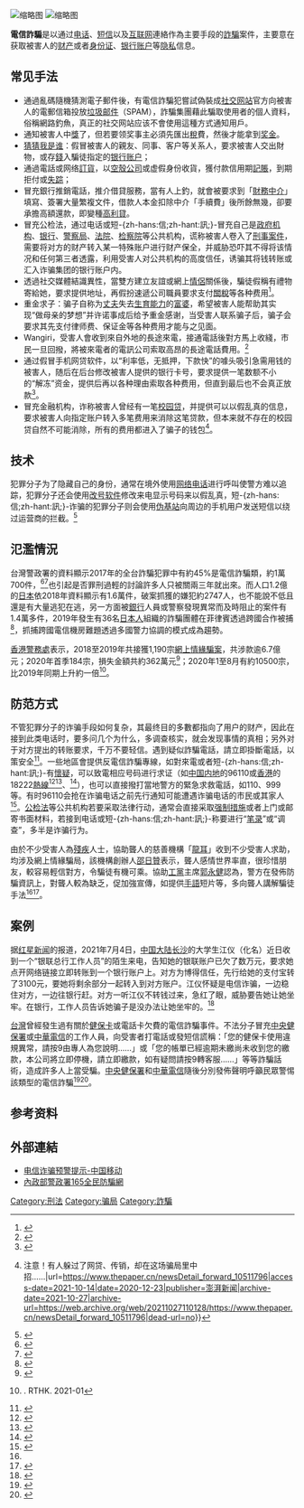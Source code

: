 {{noteTA
|G1=IT
|1=zh-hans:电信诈骗;zh-tw:電信詐騙;zh-hk:電訊詐騙;
}}
[[File:Phone_fraud_eradication_campaign_message_on_the_Sugamo_Shinkin_Bank_windows.jpg|缩略图]]
[[File:2008_Taipei_IT_Month_Day2_TCPD_Anti-Theft_Noticeboard.jpg|缩略图]]

'''電信詐騙'''是以通过[[电话|电话]]、[[短信|短信]]以及[[互联网|互联网]]連絡作為主要手段的[[詐騙|詐騙]]案件，主要意在获取被害人的[[财产|财产]]或者[[身份证|身份证]]、[[银行账户|银行账户]]等[[隐私|隐私]]信息。

== 常见手法 ==
* 通過亂碼隨機猜測電子郵件後，有電信詐騙犯嘗試偽裝成[[社交网站|社交网站]]官方向被害人的電郵信箱投放[[垃圾邮件|垃圾邮件]]（SPAM），詐騙集團藉此騙取使用者的個人資料，俗稱網路釣魚，真正的社交网站应该不會使用這種方式通知用戶。
* 通知被害人中[[獎|獎]]了，但若要领奖事主必須先匯出[[稅|稅]]費，然後才能拿到[[奖金|奖金]]。
* [[猜猜我是谁|猜猜我是谁]]：假冒被害人的親友、同事、客户等关系人，要求被害人交出財物，或存[[錢|錢]]入騙徒指定的[[银行账户|银行账户]]；
* 通過電話或网络[[訂貨|訂貨]]，以[[空殼公司|空殼公司]]或虚假身份收貨，獲付款信用期[[記賬|記賬]]，到期拒付或[[失踪|失踪]]；
* 冒充銀行推銷電話，推介借貸服務，當有人上釣，就會被要求到「[[财务管理|財務]][[經紀人|中介]]」填寫、簽署大量繁複文件，借款人本金扣除中介「手續費」後所餘無幾，卻要承擔高額還款，即變種[[高利貸|高利貸]]。
* 冒充公检法，通过电话或短-{zh-hans:信;zh-hant:訊;}-冒充自己是[[政府机构|政府机构]]、[[银行|银行]]、[[警察局|警察局]]、[[法院|法院]]、[[检察院|检察院]]等公共机构，谎称被害人卷入了[[刑事案件|刑事案件]]，需要将对方的财产转入某一特殊账户进行财产保全，并威胁恐吓其不得将该情况和任何第三者透露，利用受害人对公共机构的高度信任，诱骗其将钱转账或汇入诈骗集团的银行账户内。
* 透過社交媒體結識異性，當雙方建立友誼或網上[[情侶|情侶]]關係後，騙徒假稱有禮物寄給她，要求提供地址，再假扮速遞公司職員要求支付[[關稅|關稅]]等各种费用<ref>{{Cite web |title=聾啞人士成情騙目標 苦主失財30萬 |url=https://orientaldaily.on.cc/cnt/news/20200520/00176_047.html |access-date=2020-06-25 |archive-url=https://web.archive.org/web/20200628153125/https://orientaldaily.on.cc/cnt/news/20200520/00176_047.html |archive-date=2020-06-28 |dead-url=no}}</ref>。
* 重金求子：骗子自称为[[丈夫|丈夫]]失去[[生育能力|生育能力]]的[[富婆|富婆]]，希望被害人能帮助其实现“做母亲的梦想”并许诺事成后给予重金感谢，当受害人联系骗子后，骗子会要求其先支付律师费、保证金等各种费用才能与之见面。
*Wangiri，受害人會收到來自外地的長途來電，接通電話後對方馬上收綫，市民一旦回撥，將被來電者的電訊公司索取高昂的長途電話費用。<ref>{{Cite web |title=可疑海外來電 勿接聽勿回撥 一響即收綫 警接140宗求助 - 晴報 - 港聞 - 要聞 |url=https://skypost.ulifestyle.com.hk/article/2091728/%E5%8F%AF%E7%96%91%E6%B5%B7%E5%A4%96%E4%BE%86%E9%9B%BB%20%E5%8B%BF%E6%8E%A5%E8%81%BD%E5%8B%BF%E5%9B%9E%E6%92%A5 |access-date=2021-05-13 |work=https |language=zh |archive-date=2021-07-09 |archive-url=https://web.archive.org/web/20210709183814/https://skypost.ulifestyle.com.hk/article/2091728/%E5%8F%AF%E7%96%91%E6%B5%B7%E5%A4%96%E4%BE%86%E9%9B%BB%20%E5%8B%BF%E6%8E%A5%E8%81%BD%E5%8B%BF%E5%9B%9E%E6%92%A5 |dead-url=no }}</ref>
*通过假冒手机网贷软件，以“利率低，无抵押，下款快”的噱头吸引急需用钱的被害人，随后在后台修改被害人提供的银行卡号，要求提供一笔数额不小的“解冻”资金，提供后再以各种理由索取各种费用，但直到最后也不会真正放款<ref>{{Cite web|title=男子急用钱想网贷 钱没贷下来反被骗走五万元…|url=http://news.qingdaonews.com/qingdao/2021-02/08/content_22570895.htm|access-date=2021-10-14|date=2021-02-08|publisher=青岛新闻网|archive-date=2021-10-22|archive-url=https://web.archive.org/web/20211022231832/http://news.qingdaonews.com/qingdao/2021-02/08/content_22570895.htm|dead-url=no}}</ref>。
*冒充金融机构，诈称被害人曾经有一笔[[校園貸|校园贷]]，并提供可以以假乱真的信息，要求被害人向指定账户转入多笔费用来消除这笔贷款，但本来就不存在的校园贷自然不可能消除，所有的费用都进入了骗子的钱包<ref>{{Cite web|title=防骗 {{!}} 注意！有人躲过了网贷、传销，却在这场骗局里中招……|url=https://www.thepaper.cn/newsDetail_forward_10511796|access-date=2021-10-14|date=2020-12-23|publisher=澎湃新闻|archive-date=2021-10-27|archive-url=https://web.archive.org/web/20211027110128/https://www.thepaper.cn/newsDetail_forward_10511796|dead-url=no}}</ref>。

==技术==
犯罪分子为了隐藏自己的身份，通常在境外使用[[网络电话|网络电话]]进行呼叫使警方难以追踪，犯罪分子还会使用[[改号欺诈|改号软件]]修改来电显示号码来以假乱真，短-{zh-hans:信;zh-hant:訊;}-诈骗的犯罪分子则会使用[[伪基站|伪基站]]向周边的手机用户发送短信以绕过运营商的拦截。<ref name="谁发的诈骗短信">{{Cite web |title=《经济半小时》 20140923 聚焦网络电信骗局：谁发的诈骗短信 |url=http://tv.cctv.com/2014/09/23/VIDE1411486556416731.shtml |access-date=2021-07-04 |date=2014-09-23 |work=jingji.cntv.cn |publisher=[[中国中央电视台|中国中央电视台]]财经频道 |archive-date=2014-10-06 |archive-url=https://web.archive.org/web/20141006162152/http://jingji.cntv.cn/2014/09/23/VIDE1411486556416731.shtml |dead-url=yes }}</ref>

==氾濫情況==
台灣警政署的資料顯示2017年的全台詐騙犯罪中有約45%是電信詐騙類，約1萬700件，<ref>{{Cite web |title=商周-最美風景是騙人 |url=https://www.businessweekly.com.tw/focus/blog/21922 |access-date=2019-10-26 |archive-url=https://web.archive.org/web/20191026212400/https://www.businessweekly.com.tw/focus/blog/21922 |archive-date=2019-10-26 |dead-url=no}}</ref><ref>{{Cite web |title=21CN-日本電信詐騙 |url=http://news.21cn.com/social/shixiang/a/2019/0222/15/33155800.shtml |access-date=2019-10-26 |archive-url=https://web.archive.org/web/20191026205354/http://news.21cn.com/social/shixiang/a/2019/0222/15/33155800.shtml |archive-date=2019-10-26 |dead-url=no}}</ref>也引起是否罪刑過輕的討論許多人只被關兩三年就出來。而人口1.2億的[[日本|日本]]依2018年資料顯示有1.6萬件，破案抓獲的嫌犯約2747人，也不能說不低且還是有大量逃犯在逃，另一方面被[[銀行|銀行]]人員或警察發現異常而及時阻止的案件有1.4萬多件，2019年發生有36名[[日本人|日本人]]組織的詐騙團體在菲律賓透過跨國合作被捕<ref>{{Cite web|title=菲律宾拘留36名日本男子 涉嫌电话诈骗专门坑同胞|url=http://www.xinhuanet.com/world/2019-11/15/c_1210354136.htm|access-date=|author=陈立希|date=2019-11-15|last=|work=[[新华网|新华网]]|archive-url=http://web.archive.org/web/20191115121807/http://www.xinhuanet.com/world/2019-11/15/c_1210354136.htm|archive-date=2019-11-15|dead-url=yes}}</ref>，抓捕跨國電信機房難題透過多國警力協調的模式成為趨勢。

[[香港警務處|香港警務處]]表示，2018至2019年共接獲1,190宗[[桃色敲詐|網上情緣騙案]]，共涉款逾6.7億元；2020年首季184宗，損失金額共約362萬元<ref name="聾人接收防騙資訊渠道不足">{{Cite web|title=聾人接收防騙資訊渠道不足 墮情緣騙局涉款至少60萬元|url=https://hk.news.appledaily.com/local/20200520/QNZC7MP6HLNVIH7BJDTG2KXGFA/|publisher=[[香港蘋果日報|香港蘋果日報]]|access-date=2020-06-25|archive-date=2020-06-27|archive-url=https://web.archive.org/web/20200627170507/https://hk.news.appledaily.com/local/20200520/QNZC7MP6HLNVIH7BJDTG2KXGFA/|dead-url=yes}}</ref>；2020年1至8月有約10500宗，比2019年同期上升約一倍<ref>{{Cite web |title=警方拘捕22人涉網上詐騙 6受害人損失共400萬元 |url=https://news.rthk.hk/rthk/ch/component/k2/1571187-20210119.htm? |access-date=2021-07-04 |date=2021-01-19 |work=news.rthk.hk |language=zh-tw |archive-date=2021-07-11 |archive-url=https://web.archive.org/web/20210711161551/https://news.rthk.hk/rthk/ch/component/k2/1571187-20210119.htm |dead-url=no }}. RTHK. 2021-01</ref>。

==防范方式==
不管犯罪分子的诈骗手段如何复杂，其最终目的多數都指向了用户的财产，因此在接到此类电话时，要多问几个为什么，多调查核实，就会发现事情的真相；另外对于对方提出的转账要求，千万不要轻信。遇到疑似詐騙電話，請立即掛斷電話，以策安全<ref>{{Cite web|title=獅城有約《十分訪談》電話詐騙|url=http://www.youtube.com/watch?v=ltp16AX-s4s|access-date=2016-05-06|agency=[[8视界新闻|8视界新闻]]|archive-url=https://web.archive.org/web/20170306041002/https://www.youtube.com/watch?v=ltp16AX-s4s|archive-date=2017-03-06|dead-url=no|via=[[Youtube|Youtube]]}}</ref>。一些地區會提供反電信詐騙專線，如對來電或者短-{zh-hans:信;zh-hant:訊;}-有[[懷疑|懷疑]]，可以致電相应号码进行求证（如[[中国内地|中国内地]]的96110或[[香港|香港]]的18222[[熱線|熱線]]<ref>{{Cite web |title=民警提醒：接到96110反诈预警时请及时关注 |url=https://www.nxnews.net/sh/jjcz/202105/t20210508_7132700.html |access-date=2021-05-18 |archive-url=https://web.archive.org/web/20210518103141/https://www.nxnews.net/sh/jjcz/202105/t20210508_7132700.html |archive-date=2021-05-18 |dead-url=no}}</ref><ref>{{Cite web |title=警方防騙易諮詢熱線 |url=https://www.youtube.com/watch?v=pSuvpW73u8o |access-date=2018-12-05 |date=2018-12-03 |publisher=YouTube.com |archive-url=https://web.archive.org/web/20200328110544/https://www.youtube.com/watch?v=pSuvpW73u8o |archive-date=2020-03-28 |dead-url=no}}</ref>、{{url|www.adcc.gov.hk}}<ref>{{Cite web |title=宣傳防騙訊息　警方推一站通網站打擊騙案 |url=https://news.rthk.hk/rthk/ch/component/k2/1583752-20210401.htm |access-date=2021-04-01 |archive-url=https://web.archive.org/web/20210401063357/https://news.rthk.hk/rthk/ch/component/k2/1583752-20210401.htm |archive-date=2021-04-01 |dead-url=no}}</ref>），也可以直接撥打當地警方的緊急求救電話，如110、999等。有时96110会抢在诈骗电话之前先行通知可能遭遇诈骗电话的市民或其家人<ref>{{Cite web|title=防电信诈骗 国家反诈中心APP和全国反诈电话96110宣传推广倡议书|url=http://www.fengkai.gov.cn/zqfkfgj/gkmlpt/content/2/2522/post_2522670.html#2302|access-date=2021-07-04|author=封开县“全民反诈工程”工作领导小组办公室|date=2021-05-20|work=www.fengkai.gov.cn|publisher=肇庆封开县发展和改革局|archive-date=2021-07-11|archive-url=https://web.archive.org/web/20210711003550/http://www.fengkai.gov.cn/zqfkfgj/gkmlpt/content/2/2522/post_2522670.html#2302|dead-url=no}}</ref>。[[公检法|公检法]]等公共机构若要采取法律行动，通常会直接采取[[强制措施|强制措施]]或者上门或邮寄书面材料，若接到电话或短-{zh-hans:信;zh-hant:訊;}-称要进行“[[笔录|笔录]]”或“调查”，多半是诈骗行为。

由於不少受害人為[[殘疾|殘疾]]人士，協助聾人的慈善機構「[[龍耳|龍耳]]」收到不少受害人求助，均涉及網上情緣騙局，該機構創辦人[[邵日贊|邵日贊]]表示，聾人感情世界率直，很珍惜朋友，較容易輕信對方，令騙徒有機可乘。協助[[工黨|工黨]]主席[[郭永健|郭永健]]認為，警方在發佈防騙資訊上，對聾人較為缺乏，促加強宣傳，如提供[[手語|手語]]短片等，多向聾人講解騙徒手法<ref name="聾人接收防騙資訊渠道不足" /><ref>{{Cite web |title=騙徒訛稱送名貴包裹惟須付款「通關」　聾人墮網上騙局失近20萬 |url=https://www.hk01.com/%E7%A4%BE%E6%9C%83%E6%96%B0%E8%81%9E/474277/%E9%A8%99%E5%BE%92%E8%A8%9B%E7%A8%B1%E9%80%81%E5%90%8D%E8%B2%B4%E5%8C%85%E8%A3%B9%E6%83%9F%E9%A0%88%E4%BB%98%E6%AC%BE-%E9%80%9A%E9%97%9C-%E8%81%BE%E4%BA%BA%E5%A2%AE%E7%B6%B2%E4%B8%8A%E9%A8%99%E5%B1%80%E5%A4%B1%E8%BF%9120%E8%90%AC |access-date=2020-06-25 |archive-url=https://web.archive.org/web/20200628033531/https://www.hk01.com/%E7%A4%BE%E6%9C%83%E6%96%B0%E8%81%9E/474277/%E9%A8%99%E5%BE%92%E8%A8%9B%E7%A8%B1%E9%80%81%E5%90%8D%E8%B2%B4%E5%8C%85%E8%A3%B9%E6%83%9F%E9%A0%88%E4%BB%98%E6%AC%BE-%E9%80%9A%E9%97%9C-%E8%81%BE%E4%BA%BA%E5%A2%AE%E7%B6%B2%E4%B8%8A%E9%A8%99%E5%B1%80%E5%A4%B1%E8%BF%9120%E8%90%AC |archive-date=2020-06-28 |dead-url=no}}</ref>。

== 案例 ==
据[[红星新闻|红星新闻]]的报道，2021年7月4日，[[中国大陆|中国大陆]][[长沙|长沙]]的大学生江仪（化名）近日收到一个“银联总行工作人员”的陌生来电，告知她的银联账户已欠了数万元，要求她点开网络链接立即转账到一个银行账户上。对方为博得信任，先行给她的支付宝转了3100元，要她将剩余部分一起转入到对方账户。江仪怀疑是电信诈骗，一边稳住对方，一边往银行赶。对方一听江仪不转钱过来，急红了眼，威胁要告她让她坐牢。在银行，工作人员告诉她骗子是没办法让她坐牢的。<ref>{{Cite web |title=快评 女大学生“骗了”骗子3100元，“以法制恶”比“以恶制恶”更管用 |url=https://www.msn.cn/zh-cn/news/national/%E5%BF%AB%E8%AF%84-%E5%A5%B3%E5%A4%A7%E5%AD%A6%E7%94%9F-%E9%AA%97%E4%BA%86-%E9%AA%97%E5%AD%903100%E5%85%83-%E4%BB%A5%E6%B3%95%E5%88%B6%E6%81%B6-%E6%AF%94-%E4%BB%A5%E6%81%B6%E5%88%B6%E6%81%B6-%E6%9B%B4%E7%AE%A1%E7%94%A8/ar-AALKzOO |access-date=2021-07-04 |date=2021-07-04 |work=www.msn.cn |publisher=红星新闻 |archive-date=2021-07-11 |archive-url=https://web.archive.org/web/20210711171426/https://www.msn.cn/zh-cn/news/national/%E5%BF%AB%E8%AF%84-%E5%A5%B3%E5%A4%A7%E5%AD%A6%E7%94%9F-%E9%AA%97%E4%BA%86-%E9%AA%97%E5%AD%903100%E5%85%83-%E4%BB%A5%E6%B3%95%E5%88%B6%E6%81%B6-%E6%AF%94-%E4%BB%A5%E6%81%B6%E5%88%B6%E6%81%B6-%E6%9B%B4%E7%AE%A1%E7%94%A8/ar-AALKzOO |dead-url=no }}</ref>

[[臺灣|台灣]]曾經發生過有關於[[健保卡|健保卡]]或電話卡欠費的電信詐騙事件。不法分子冒充[[衛生福利部中央健康保險署|中央健保署]]或[[中華電信|中華電信]]的工作人員，向受害者打電話或發短信謊稱：「您的健保卡使用違規異常，請按9由專人為您說明……」或「您的帳單已經逾期未繳尚未收到您的繳款，本公司將立即停機，請立即繳款，如有疑問請按9轉客服……」等等詐騙話術，造成許多人上當受騙。[[衛生福利部中央健康保險署|中央健保署]]和[[中華電信|中華電信]]隨後分別發佈聲明呼籲民眾警惕該類型的電信詐騙<ref>{{Cite web |title=健保詐騙話術「卡遭盜用、即將停卡」，民眾勿信 |url=https://www.nhi.gov.tw/News_Content.aspx?n=FC05EB85BD57C709&s=1A79903405D714E4 |access-date=2017-02-10 |work=衛生福利部中央健保署}}</ref><ref>{{Cite web |title=【服務公告】中華電信防詐騙提醒 |url=https://www.cht.com.tw/home/consumer/customer-service/announce/anti165 |access-date=2020-04-24 |work=中華電信 |archive-url=https://web.archive.org/web/20210128001128/https://www.cht.com.tw/home/consumer/customer-service/announce/anti165 |archive-date=2021-01-28 |dead-url=no}}</ref>。

==参考资料==
{{reflist|3}}

== 外部連結 ==
*[http://www.10086.cn/support/service/dxzpyjts/ 电信诈骗预警提示-中国移动] {{Wayback|url=http://www.10086.cn/support/service/dxzpyjts/ |date=20211121015507 }}{{Zh-cn icon}}
*[https://165.npa.gov.tw/ 內政部警政署165全民防騙網]{{Wayback|url=https://165.npa.gov.tw/ |date=20200510035438 }}{{zh-tw}}

[[Category:刑法|Category:刑法]]
[[Category:骗局|Category:骗局]]
[[Category:詐騙|Category:詐騙]]
